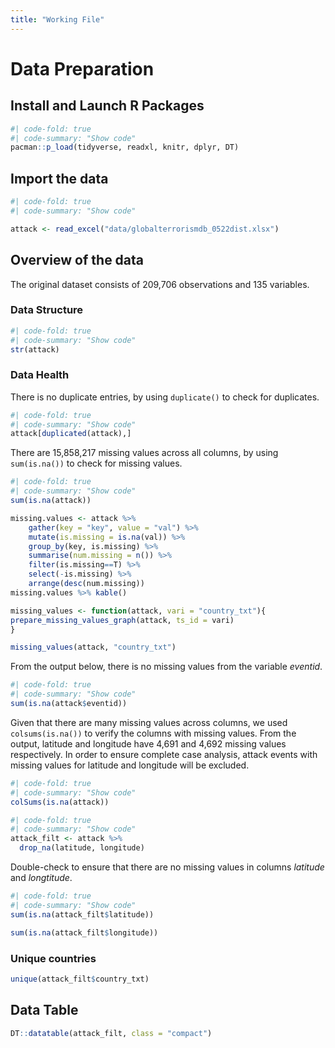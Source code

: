 ```yaml
---
title: "Working File"
---
```


# Data Preparation

## Install and Launch R Packages

```r
#| code-fold: true
#| code-summary: "Show code"
pacman::p_load(tidyverse, readxl, knitr, dplyr, DT)
```

## Import the data

```r
#| code-fold: true
#| code-summary: "Show code"

attack <- read_excel("data/globalterrorismdb_0522dist.xlsx")
```

## Overview of the data

The original dataset consists of 209,706 observations and 135 variables.

### Data Structure

```r
#| code-fold: true
#| code-summary: "Show code"
str(attack)
```

### Data Health

There is no duplicate entries, by using `duplicate()` to check for duplicates.

```r
#| code-fold: true
#| code-summary: "Show code"
attack[duplicated(attack),]
```

There are 15,858,217 missing values across all columns, by using `sum(is.na())` to check for missing values.

```r
#| code-fold: true
#| code-summary: "Show code"
sum(is.na(attack))
```

```r
missing.values <- attack %>%
    gather(key = "key", value = "val") %>%
    mutate(is.missing = is.na(val)) %>%
    group_by(key, is.missing) %>%
    summarise(num.missing = n()) %>%
    filter(is.missing==T) %>%
    select(-is.missing) %>%
    arrange(desc(num.missing)) 
missing.values %>% kable()
```

```r
missing_values <- function(attack, vari = "country_txt"){
prepare_missing_values_graph(attack, ts_id = vari)
}
```

```r
missing_values(attack, "country_txt")
```

From the output below, there is no missing values from the variable *eventid*.

```r
#| code-fold: true
#| code-summary: "Show code"
sum(is.na(attack$eventid))
```

Given that there are many missing values across columns, we used `colsums(is.na())` to verify the columns with missing values. From the output, latitude and longitude have 4,691 and 4,692 missing values respectively. In order to ensure complete case analysis, attack events with missing values for latitude and longitude will be excluded.

```r
#| code-fold: true
#| code-summary: "Show code"
colSums(is.na(attack)) 
```

```r
#| code-fold: true
#| code-summary: "Show code"
attack_filt <- attack %>% 
  drop_na(latitude, longitude)
```

Double-check to ensure that there are no missing values in columns *latitude* and *longtitude*.

```r
#| code-fold: true
#| code-summary: "Show code"
sum(is.na(attack_filt$latitude))

sum(is.na(attack_filt$longitude))
```

### Unique countries

```r
unique(attack_filt$country_txt)
```

## Data Table

```r
DT::datatable(attack_filt, class = "compact")
```
